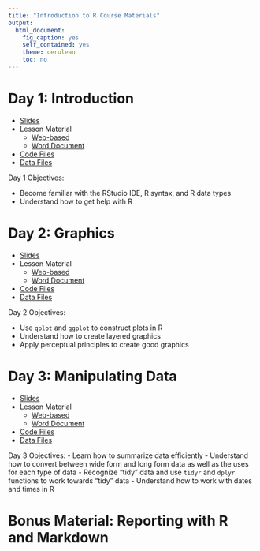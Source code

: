 ```yaml
---
title: "Introduction to R Course Materials"
output:
  html_document:
    fig_caption: yes
    self_contained: yes
    theme: cerulean
    toc: no
---
```


# Day 1: Introduction

- [Slides](01.Introduction/01.slides.html)
- Lesson Material
    - [Web-based](01.Introduction/01.guide.html)
    - [Word Document](01.Introduction/01.guide.docx)
- [Code Files](01.Introduction/code/index.html)
- [Data Files](01.Introduction/data/index.html)

Day 1 Objectives:

- Become familiar with the RStudio IDE, R syntax, and R data types
- Understand how to get help with R



# Day 2: Graphics

- [Slides](02.Graphics/02.slides.html)
- Lesson Material
    - [Web-based](02.Graphics/02.guide.html)
    - [Word Document](02.Graphics/02.guide.docx)
- [Code Files](02.Graphics/code/index.html)
- [Data Files](02.Graphics/data/index.html)

Day 2 Objectives:

- Use `qplot` and `ggplot` to construct plots in R
- Understand how to create layered graphics
- Apply perceptual principles to create good graphics

# Day 3: Manipulating Data

- [Slides](03.ManipulatingData/03.slides.html)
- Lesson Material
    - [Web-based](03.ManipulatingData/03.guide.html)
    - [Word Document](03.ManipulatingData/03.guide.docx)
- [Code Files](03.ManipulatingData/code/index.html)
- [Data Files](03.ManipulatingData/data/index.html)

Day 3 Objectives:
- Learn how to summarize data efficiently
- Understand how to convert between wide form and long form data as well as the uses for each type of data
- Recognize "tidy" data and use `tidyr` and `dplyr` functions to work towards "tidy" data
- Understand how to work with dates and times in R

# Bonus Material: Reporting with R and Markdown
